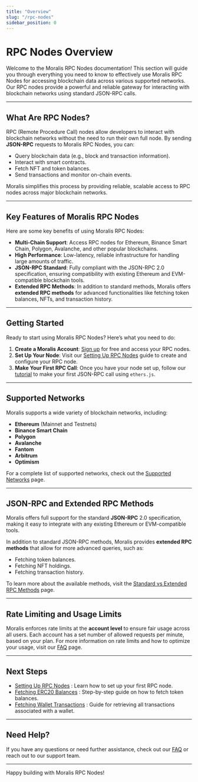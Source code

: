 ```yaml
---
title: "Overview"
slug: "/rpc-nodes"
sidebar_position: 0
---
```



# RPC Nodes Overview

Welcome to the Moralis RPC Nodes documentation! This section will guide you through everything you need to know to effectively use Moralis RPC Nodes for accessing blockchain data across various supported networks. Our RPC nodes provide a powerful and reliable gateway for interacting with blockchain networks using standard JSON-RPC calls.

---

## What Are RPC Nodes?

RPC (Remote Procedure Call) nodes allow developers to interact with blockchain networks without the need to run their own full node. By sending **JSON-RPC** requests to Moralis RPC Nodes, you can:

- Query blockchain data (e.g., block and transaction information).
- Interact with smart contracts.
- Fetch NFT and token balances.
- Send transactions and monitor on-chain events.

Moralis simplifies this process by providing reliable, scalable access to RPC nodes across major blockchain networks.

---

## Key Features of Moralis RPC Nodes

Here are some key benefits of using Moralis RPC Nodes:

- **Multi-Chain Support**: Access RPC nodes for Ethereum, Binance Smart Chain, Polygon, Avalanche, and other popular blockchains.
- **High Performance**: Low-latency, reliable infrastructure for handling large amounts of traffic.
- **JSON-RPC Standard**: Fully compliant with the JSON-RPC 2.0 specification, ensuring compatibility with existing Ethereum and EVM-compatible blockchain tools.
- **Extended RPC Methods**: In addition to standard methods, Moralis offers **extended RPC methods** for advanced functionalities like fetching token balances, NFTs, and transaction history.

---

## Getting Started

Ready to start using Moralis RPC Nodes? Here’s what you need to do:

1. **Create a Moralis Account**: [Sign up](https://admin.moralis.com/) for free and access your RPC nodes.
2. **Set Up Your Node**: Visit our [Setting Up RPC Nodes](./get-your-node-api-key) guide to create and configure your RPC node.
3. **Make Your First RPC Call**: Once you have your node set up, follow our [tutorial](./make-your-first-rpc-call) to make your first JSON-RPC call using `ethers.js`.

---

## Supported Networks

Moralis supports a wide variety of blockchain networks, including:

- **Ethereum** (Mainnet and Testnets)
- **Binance Smart Chain**
- **Polygon**
- **Avalanche**
- **Fantom**
- **Arbitrum**
- **Optimism**

For a complete list of supported networks, check out the [Supported Networks](./supported-networks) page.

---

## JSON-RPC and Extended RPC Methods

Moralis offers full support for the standard **JSON-RPC** 2.0 specification, making it easy to integrate with any existing Ethereum or EVM-compatible tools.

In addition to standard JSON-RPC methods, Moralis provides **extended RPC methods** that allow for more advanced queries, such as:

- Fetching token balances.
- Fetching NFT holdings.
- Fetching transaction history.

To learn more about the available methods, visit the [Standard vs Extended RPC Methods](./rpc-methods) page.

---

## Rate Limiting and Usage Limits

Moralis enforces rate limits at the **account level** to ensure fair usage across all users. Each account has a set number of allowed requests per minute, based on your plan. For more information on rate limits and how to optimize your usage, visit our [FAQ](/rpc-faqs) page.

---

## Next Steps

<ul>
  <li><a href="./get-your-node-api-key">Setting Up RPC Nodes</a> : Learn how to set up your first RPC node.</li>
  <li><a href="./tutorials/fetching-erc20-token-balances">Fetching ERC20 Balances</a> : Step-by-step guide on how to fetch token balances.</li>
  <li><a href="./tutorials/fetching-wallet-transactions">Fetching Wallet Transactions</a> : Guide for retrieving all transactions associated with a wallet.</li>
</ul>

---

## Need Help?

If you have any questions or need further assistance, check out our [FAQ](/rpc-faqs) or reach out to our support team.

---

Happy building with Moralis RPC Nodes!
